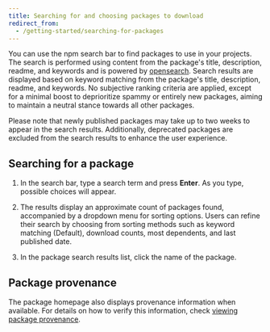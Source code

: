 ```yaml
---
title: Searching for and choosing packages to download
redirect_from:
  - /getting-started/searching-for-packages
---
```


You can use the npm search bar to find packages to use in your projects. The search is performed using content from the package's title, description, readme, and keywords and is powered by [opensearch](https://opensearch.org/). Search results are displayed based on keyword matching from the package's title, description, readme, and keywords. No subjective ranking criteria are applied, except for a minimal boost to deprioritize spammy or entirely new packages, aiming to maintain a neutral stance towards all other packages.

Please note that newly published packages may take up to two weeks to appear in the search results. Additionally, deprecated packages are excluded from the search results to enhance the user experience.

## Searching for a package

1. In the search bar, type a search term and press **Enter**. As you type, possible choices will appear.

   <Screenshot src="/packages-and-modules/getting-packages-from-the-registry/search-suggestions.png" alt="Screenshot of a search text box with automatic suggestions" />

   <Screenshot src="/packages-and-modules/getting-packages-from-the-registry/search-results.png" alt="Screenshot of the search text box and search results" />

2. The results display an approximate count of packages found, accompanied by a dropdown menu for sorting options. Users can refine their search by choosing from sorting methods such as keyword matching (Default), download counts, most dependents, and last published date.

   <Screenshot src="/packages-and-modules/getting-packages-from-the-registry/search-sort-options.png" alt="Screenshot of the search Sort by dropdown featuring sorting options" />

3. In the package search results list, click the name of the package.
## Package provenance

The package homepage also displays provenance information when available. For details on how to verify this information, check [viewing package provenance](/viewing-package-provenance).
